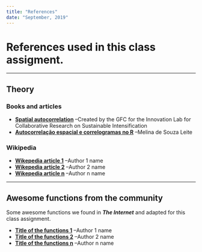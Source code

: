 ```yaml
---
title: "References"
date: "September, 2019"
---
```


# References used in this class assigment.

******************************************************

## Theory

### Books and articles

- [**Spatial autocorrelation**](https://rspatial.org/analysis/3-spauto.html) --Created by the GFC for the Innovation Lab for Collaborative Research on Sustainable Intensification  
- [**Autocorrelação espacial e correlogramas no R**](http://rstudio-pubs-static.s3.amazonaws.com/268058_dd37b98f25a4496b9f0a7eb2fcf892cd.html) --Melina de Souza Leite  

### Wikipedia

- [**Wikepedia article 1**](https://en.wikipedia.org/wiki/article) --Author 1 name
- [**Wikepedia article 2**](https://en.wikipedia.org/wiki/article) --Author 2 name
- [**Wikepedia article n**](https://en.wikipedia.org/wiki/article) --Author n name


******************************************************

## Awesome functions from the community

Some awesome functions we found in ***The Internet*** and adapted for this class assignment.

- [**Title of the functions 1**](http://www.url.com) --Author 1 name
- [**Title of the functions 2**](http://www.url.com) --Author 2 name
- [**Title of the functions n**](http://www.url.com) --Author n name
